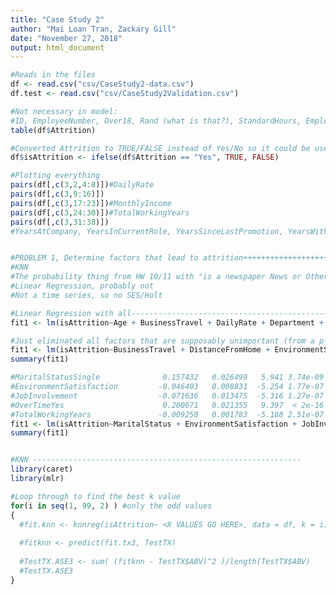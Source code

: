 ```yaml
---
title: "Case Study 2"
author: "Mai Loan Tran, Zackary Gill"
date: "November 27, 2018"
output: html_document
---
```


```r
#Reads in the files
df <- read.csv("csv/CaseStudy2-data.csv")
df.test <- read.csv("csv/CaseStudy2Validation.csv")

#Not necessary in model:
#ID, EmployeeNumber, Over18, Rand (what is that?), StandardHours, EmployeeCount
table(df$Attrition)

#Converted Attrition to TRUE/FALSE instead of Yes/No so it could be used with lm
df$isAttrition <- ifelse(df$Attrition == "Yes", TRUE, FALSE)

#Plotting everything
pairs(df[,c(3,2,4:8)])#DailyRate
pairs(df[,c(3,9:16)])
pairs(df[,c(3,17:23)])#MonthlyIncome
pairs(df[,c(3,24:30)])#TotalWorkingYears
pairs(df[,c(3,31:38)])
#YearsAtCompany, YearsInCurrentRole, YearsSinceLastPromotion, YearsWithCurrManager, 


#PROBLEM 1, Determine factors that lead to attrition+++++++++++++++++++++++++++++++++
#KNN
#The probability thing from HW 10/11 with "is a newspaper News or Other?""
#Linear Regression, probably not
#Not a time series, so no SES/Holt

#Linear Regression with all-----------------------------------------------
fit1 <- lm(isAttrition~Age + BusinessTravel + DailyRate + Department + DistanceFromHome + Education + EducationField + EmployeeCount + EnvironmentSatisfaction + Gender + HourlyRate + JobInvolvement + JobLevel + JobRole + JobSatisfaction + MaritalStatus + MonthlyIncome + MonthlyRate + NumCompaniesWorked + OverTime + PercentSalaryHike + PerformanceRating + RelationshipSatisfaction + StandardHours + StockOptionLevel + TotalWorkingYears + TrainingTimesLastYear + WorkLifeBalance + YearsAtCompany + YearsInCurrentRole + YearsSinceLastPromotion + YearsWithCurrManager, data = df)

#Just eliminated all factors that are supposably unimportant (from a p-value perspective)
fit1 <- lm(isAttrition~BusinessTravel + DistanceFromHome + EnvironmentSatisfaction + Gender + JobInvolvement + JobSatisfaction + MaritalStatus + NumCompaniesWorked + OverTime + RelationshipSatisfaction + TotalWorkingYears + WorkLifeBalance + YearsAtCompany + YearsInCurrentRole + YearsSinceLastPromotion + YearsWithCurrManager, data = df)
summary(fit1)

#MaritalStatusSingle              0.157432   0.026499   5.941 3.74e-09 ***
#EnvironmentSatisfaction         -0.046403   0.008831  -5.254 1.77e-07 ***
#JobInvolvement                  -0.071636   0.013475  -5.316 1.27e-07 ***
#OverTimeYes                      0.200671   0.021355   9.397  < 2e-16 ***
#TotalWorkingYears               -0.009250   0.001783  -5.188 2.51e-07 ***
fit1 <- lm(isAttrition~MaritalStatus + EnvironmentSatisfaction + JobInvolvement + OverTime + TotalWorkingYears, data = df)
summary(fit1)


#KNN ------------------------------------------------------------
library(caret)
library(mlr)

#Loop through to find the best k value
for(i in seq(1, 99, 2) ) #only the odd values
{
  #fit.knn <- knnreg(isAttrition~ <X VALUES GO HERE>, data = df, k = i)
  
  #fitknn <- predict(fit.tx3, TestTX)
  
  #TestTX.ASE3 <- sum( (fitknn - TestTX$ABV)^2 )/length(TestTX$ABV)
  #TestTX.ASE3
}



```
